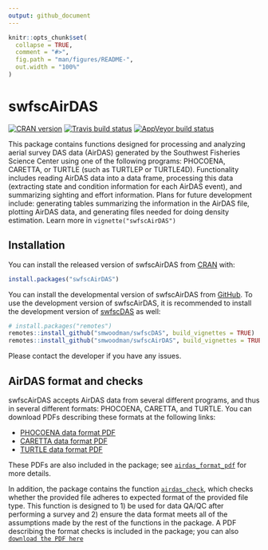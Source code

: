 ```yaml
---
output: github_document
---
```


<!-- README.md is generated from README.Rmd. Please edit that file -->

```r
knitr::opts_chunk$set(
  collapse = TRUE,
  comment = "#>",
  fig.path = "man/figures/README-",
  out.width = "100%"
)
```

# swfscAirDAS

<!-- badges: start -->
[![CRAN version](http://www.r-pkg.org/badges/version/swfscAirDAS)](https://cran.r-project.org/package=swfscAirDAS)
[![Travis build status](https://travis-ci.com/smwoodman/swfscAirDAS.svg?branch=master)](https://travis-ci.com/smwoodman/swfscAirDAS)
[![AppVeyor build status](https://ci.appveyor.com/api/projects/status/github/smwoodman/swfscAirDAS?branch=master&svg=true)](https://ci.appveyor.com/project/smwoodman/swfscAirDAS)
<!-- badges: end -->

This package contains functions designed for processing and analyzing aerial survey DAS data (AirDAS) generated by the Southwest Fisheries Science Center using one of the following programs: PHOCOENA, CARETTA, or TURTLE (such as TURTLEP or TURTLE4D). Functionality includes reading AirDAS data into a data frame, processing this data (extracting state and condition information for each AirDAS event), and summarizing sighting and effort information. Plans for future development include: generating tables summarizing the information in the AirDAS file, plotting AirDAS data, and generating files needed for doing density estimation. Learn more in `vignette("swfscAirDAS")`

## Installation

You can install the released version of swfscAirDAS from [CRAN](https://CRAN.R-project.org) with:

```r
install.packages("swfscAirDAS")
```

You can install the developmental version of swfscAirDAS from [GitHub](https://github.com/). To use the development version of swfscAirDAS, it is recommended to install the development version of [swfscDAS](https://smwoodman.github.io/swfscDAS/index.html) as well:

```r
# install.packages("remotes")
remotes::install_github("smwoodman/swfscDAS", build_vignettes = TRUE)
remotes::install_github("smwoodman/swfscAirDAS", build_vignettes = TRUE)
```

Please contact the developer if you have any issues.

## AirDAS format and checks

swfscAirDAS accepts AirDAS data from several different programs, and thus in several different formats: PHOCOENA, CARETTA, and TURTLE. You can download PDFs describing these formats at the following links:

* [PHOCOENA data format PDF](https://github.com/smwoodman/swfscAirDAS/blob/master/inst/AirDAS_Format_PHOCOENA.pdf)
* [CARETTA data format PDF](https://github.com/smwoodman/swfscAirDAS/blob/master/inst/AirDAS_Format_CARETTA.pdf)
* [TURTLE data format PDF](https://github.com/smwoodman/swfscAirDAS/blob/master/inst/AirDAS_Format_TURTLE.pdf)

These PDFs are also included in the package; see [`airdas_format_pdf`](https://smwoodman.github.io/swfscAirDAS/reference/airdas_format_pdf.html) for more details.

In addition, the package contains the function [`airdas_check`](https://smwoodman.github.io/swfscAirDAS/reference/airdas_check.html), which checks whether the provided file adheres to expected format of the provided file type. This function is designed to 1) be used for data QA/QC after performing a survey and 2) ensure the data format meets all of the assumptions made by the rest of the functions in the package. A PDF describing the format checks is included in the package; you can also [`download the PDF here`](https://github.com/smwoodman/swfscAirDAS/blob/master/inst/AirDAS_check.pdf)
